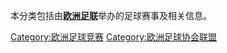 {{Catnav|頁面分類|地理|大洲|欧洲|歐洲體育}}
{{Catnav|頁面分類|人类社会|文化|体育|歐洲體育}}
{{Catnav|頁面分類|人类社会|競賽|體育競賽|國際足球賽事}}
{{Catnav|頁面分類|人类社会|文化|体育|體育競賽|國際足球賽事}}
{{Catnav|頁面分類|...|体育|球類運動|足球|國際足球賽事}}


本分类包括由'''[[欧洲足联|欧洲足联]]'''举办的足球赛事及相关信息。
{{Commonscat|Association football competitions in Europe (UEFA)}}

[[Category:欧洲足球竞赛‎|Category:欧洲足球竞赛‎]]
[[Category:欧洲足球协会联盟|Category:欧洲足球协会联盟]]